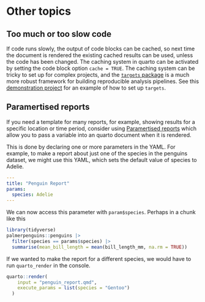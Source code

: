 # Other topics

## Too much or too slow code

If code runs slowly, the output of code blocks can be cached, so next time the document is rendered the existing cached results can be used, unless the code has been changed.
The caching system in quarto can be activated by setting the code block option `cache = TRUE`.
The caching system can be tricky to set up for complex projects, and the [`targets` package](https://books.ropensci.org/targets/) is a much more robust framework for building reproducible analysis pipelines.
See this [demonstration project](https://github.com/richardjtelford/neotomaTargets) for an example of how to set up `targets`.

## Paramertised reports

If you need a template for many reports, for example, showing results for a specific location or time period, consider using
[Paramertised reports](https://quarto.org/docs/computations/parameters.html)
which allow you to pass a variable into an quarto document when it is rendered.

This is done by declaring one or more parameters in the YAML. 
For example, to make a report about just one of the species in the penguins dataset, we might use this YAML, which sets the default value of species to Adelie.

``` yaml
---
title: "Penguin Report"
params:
  species: Adelie
---
```

We can now access this parameter with `param$species`. 
Perhaps in a chunk like this 

``` r
library(tidyverse)
palmerpenguins::penguins |> 
  filter(species == params$species) |> 
  summarise(mean_bill_length = mean(bill_length_mm, na.rm = TRUE))
```

If we wanted to make the report for a different species, we would have to run `quarto_render` in the console.

``` r
quarto::render(
    input = "penguin_report.qmd", 
    execute_params = list(species = "Gentoo")
  )
```


